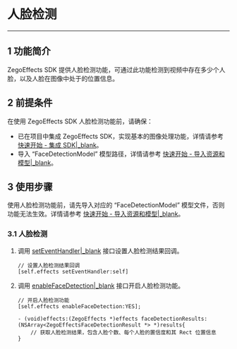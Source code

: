 # 人脸检测

- - -

## 1 功能简介

ZegoEffects SDK 提供人脸检测功能，可通过此功能检测到视频中存在多少个人脸，以及人脸在图像中处于的位置信息。


## 2 前提条件

在使用 ZegoEffects SDK 人脸检测功能前，请确保：

- 已在项目中集成 ZegoEffects SDK，实现基本的图像处理功能，详情请参考 [快速开始 - 集成 SDK\|_blank](!Quick_Starts/Integration)。
- 导入 “FaceDetectionModel” 模型路径，详情请参考 [快速开始 - 导入资源和模型\|_blank](!Quick_Starts/Import_Resources#2)。



## 3 使用步骤


<Warning title="Warning">

使用人脸检测功能前，请先导入对应的 “FaceDetectionModel” 模型文件，否则功能无法生效。详情请参考 [快速开始 - 导入资源和模型\|_blank](!Quick_Starts/Import_Resources)。
</Warning>


### 3.1 人脸检测

1. 调用 [setEventHandler\|_blank](@setEventHandler) 接口设置人脸检测结果回调。

    ```objc
    // 设置人脸检测结果回调
    [self.effects setEventHandler:self]
    ```

2. 调用 [enableFaceDetection\|_blank](@enableFaceDetection) 接口开启人脸检测功能。

    ```objc
    // 开启人脸检测功能
    [self.effects enableFaceDetection:YES];

    - (void)effects:(ZegoEffects *)effects faceDetectionResults:(NSArray<ZegoEffectsFaceDetectionResult *> *)results{  
        // 获取人脸检测结果，包含人脸个数、每个人脸的置信度和其 Rect 位置信息
    }
    ```

